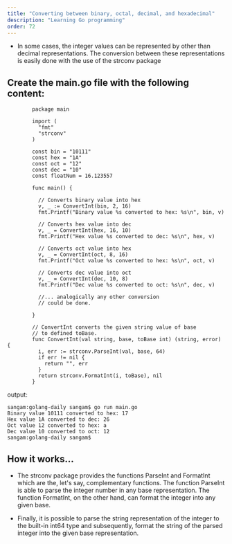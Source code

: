 ```yaml
---
title: "Converting between binary, octal, decimal, and hexadecimal"
description: "Learning Go programming"
order: 72
---
```




- In some cases, the integer values can be represented by other than decimal representations. 
The conversion between these representations is easily done with the use of the strconv package

## Create the main.go file with the following content:
```
        package main

        import (
          "fmt"
          "strconv"
        )

        const bin = "10111"
        const hex = "1A"
        const oct = "12"
        const dec = "10"
        const floatNum = 16.123557

        func main() {

          // Converts binary value into hex
          v, _ := ConvertInt(bin, 2, 16)
          fmt.Printf("Binary value %s converted to hex: %s\n", bin, v)

          // Converts hex value into dec
          v, _ = ConvertInt(hex, 16, 10)
          fmt.Printf("Hex value %s converted to dec: %s\n", hex, v)

          // Converts oct value into hex
          v, _ = ConvertInt(oct, 8, 16)
          fmt.Printf("Oct value %s converted to hex: %s\n", oct, v)

          // Converts dec value into oct
          v, _ = ConvertInt(dec, 10, 8)
          fmt.Printf("Dec value %s converted to oct: %s\n", dec, v)

          //... analogically any other conversion
          // could be done.

        }

        // ConvertInt converts the given string value of base
        // to defined toBase.
        func ConvertInt(val string, base, toBase int) (string, error) {
          i, err := strconv.ParseInt(val, base, 64)
          if err != nil {
            return "", err
          }
          return strconv.FormatInt(i, toBase), nil
        }

```
output:
```
sangam:golang-daily sangam$ go run main.go
Binary value 10111 converted to hex: 17
Hex value 1A converted to dec: 26
Oct value 12 converted to hex: a
Dec value 10 converted to oct: 12
sangam:golang-daily sangam$ 
```
## How it works...

- The strconv package provides the functions ParseInt and FormatInt which are the, let's say, complementary functions. The function ParseInt is able to parse the integer number in any base representation. The function FormatInt, on the other hand, can format the integer into any given base. 

- Finally, it is possible to parse the string representation of the integer to the built-in int64 type and subsequently, format the string of the parsed integer into the given base representation.
